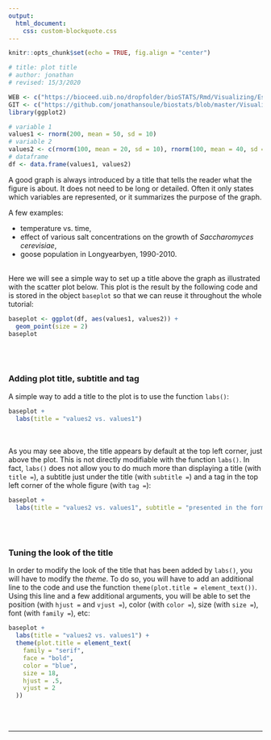 ```yaml
---
output:
  html_document:
    css: custom-blockquote.css
--- 
```


```r
knitr::opts_chunk$set(echo = TRUE, fig.align = "center")

# title: plot title
# author: jonathan
# revised: 15/3/2020

WEB <- c("https://bioceed.uib.no/dropfolder/bioSTATS/Rmd/Visualizing/Essential/plot-title.html")
GIT <- c("https://github.com/jonathansoule/biostats/blob/master/Visualizing/Essential/plot-title.Rmd")
library(ggplot2)

# variable 1
values1 <- rnorm(200, mean = 50, sd = 10)
# variable 2
values2 <- c(rnorm(100, mean = 20, sd = 10), rnorm(100, mean = 40, sd = 10))
# dataframe
df <- data.frame(values1, values2)
```
A good graph is always introduced by a title that tells the reader what the figure is about. It does not need to be long or detailed. Often it only states which variables are represented, or it summarizes the purpose of the graph.

A few examples:

+ temperature vs. time,
+ effect of various salt concentrations on the growth of *Saccharomyces cerevisiae*,
+ goose population in Longyearbyen, 1990-2010.
<br/><br/>

Here we will see a simple way to set up a title above the graph as illustrated with the scatter plot below. This plot is the result by the following code and is stored in the object `baseplot` so that we can reuse it throughout the whole tutorial:

```r
baseplot <- ggplot(df, aes(values1, values2)) +
  geom_point(size = 2)
baseplot
```
<br/><br/>

### Adding plot title, subtitle and tag

A simple way to add a title to the plot is to use the function `labs()`:

```r
baseplot +
  labs(title = "values2 vs. values1")
```
<br/><br/>
As you may see above, the title appears by default at the top left corner, just above the plot. This is not directly modifiable with the function `labs()`. In fact, `labs()` does not allow you to do much more than displaying a title (with `title =`), a subtitle just under the title (with `subtitle =`) and a tag in the top left corner of the whole figure (with `tag =`):

```r
baseplot +
  labs(title = "values2 vs. values1", subtitle = "presented in the form of a scatterplot", tag = "Fig.1A")
```
<br/><br/>

### Tuning the look of the title

In order to modify the look of the title that has been added by `labs()`, you will have to modify the *theme*. To do so, you will have to add an additional line to the code and use the function `theme(plot.title = element_text())`. Using this line and a few additional arguments, you will be able to set the position (with `hjust =` and `vjust =`), color (with `color =`), size (with `size =`), font (with `family =`), etc:

```r
baseplot +
  labs(title = "values2 vs. values1") +
  theme(plot.title = element_text(
    family = "serif",
    face = "bold",
    color = "blue",
    size = 18,
    hjust = .5,
    vjust = 2
  ))
```

<br/><br/>


***
<!-- UNCOMMENT TO ACTIVATE
Get the Rmarkdown file corresponding to this page on [GitHub](`r GIT`){target="_blank"}.
-->
